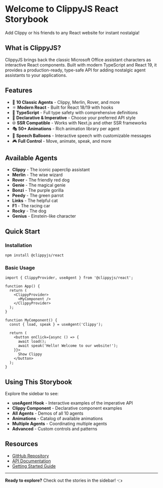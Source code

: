 
<Meta title="Introduction" />

# Welcome to ClippyJS React Storybook

Add Clippy or his friends to any React website for instant nostalgia!

## What is ClippyJS?

ClippyJS brings back the classic Microsoft Office assistant characters as interactive React components. Built with modern TypeScript and React 19, it provides a production-ready, type-safe API for adding nostalgic agent assistants to your applications.

## Features

- 🎯 **10 Classic Agents** - Clippy, Merlin, Rover, and more
- ⚛️ **Modern React** - Built for React 18/19 with hooks
- 🔷 **TypeScript** - Full type safety with comprehensive definitions
- 🎨 **Declarative & Imperative** - Choose your preferred API style
- 🌐 **SSR Compatible** - Works with Next.js and other SSR frameworks
- 🎭 **50+ Animations** - Rich animation library per agent
- 💬 **Speech Balloons** - Interactive speech with customizable messages
- 🎮 **Full Control** - Move, animate, speak, and more

## Available Agents

- **Clippy** - The iconic paperclip assistant
- **Merlin** - The wise wizard
- **Rover** - The friendly red dog
- **Genie** - The magical genie
- **Bonzi** - The purple gorilla
- **Peedy** - The green parrot
- **Links** - The helpful cat
- **F1** - The racing car
- **Rocky** - The dog
- **Genius** - Einstein-like character

## Quick Start

### Installation

```bash
npm install @clippyjs/react
```

### Basic Usage

```tsx
import { ClippyProvider, useAgent } from '@clippyjs/react';

function App() {
  return (
    <ClippyProvider>
      <MyComponent />
    </ClippyProvider>
  );
}

function MyComponent() {
  const { load, speak } = useAgent('Clippy');

  return (
    <button onClick={async () => {
      await load();
      await speak('Hello! Welcome to our website!');
    }}>
      Show Clippy
    </button>
  );
}
```

## Using This Storybook

Explore the sidebar to see:

- **useAgent Hook** - Interactive examples of the imperative API
- **Clippy Component** - Declarative component examples
- **All Agents** - Demos of all 10 agents
- **Animations** - Catalog of available animations
- **Multiple Agents** - Coordinating multiple agents
- **Advanced** - Custom controls and patterns

## Resources

- [GitHub Repository](https://github.com/ericbfriday/clippyjs)
- [API Documentation](https://github.com/ericbfriday/clippyjs/tree/master/docs)
- [Getting Started Guide](https://github.com/ericbfriday/clippyjs/tree/master/docs/getting-started)

---

**Ready to explore?** Check out the stories in the sidebar! 👈
